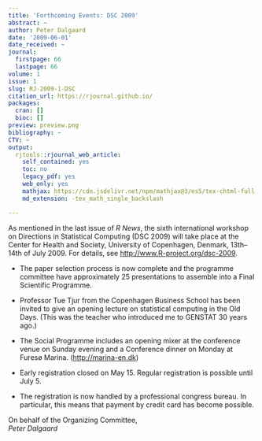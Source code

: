 ```yaml
---
title: 'Forthcoming Events: DSC 2009'
abstract: ~
author: Peter Dalgaard
date: '2009-06-01'
date_received: ~
journal:
  firstpage: 66
  lastpage: 66
volume: 1
issue: 1
slug: RJ-2009-1-DSC
citation_url: https://rjournal.github.io/
packages:
  cran: []
  bioc: []
preview: preview.png
bibliography: ~
CTV: ~
output:
  rjtools::rjournal_web_article:
    self_contained: yes
    toc: no
    legacy_pdf: yes
    web_only: yes
    mathjax: https://cdn.jsdelivr.net/npm/mathjax@3/es5/tex-chtml-full.js
    md_extension: -tex_math_single_backslash

---
```


::: article
As mentioned in the last issue of *R News*, the sixth international
workshop on Directions in Statistical Computing (DSC 2009) will take
place at the Center for Health and Society, University of Copenhagen,
Denmark, 13th--14th of July 2009. For details, see
<http://www.R-project.org/dsc-2009>.

-   The paper selection process is now complete and the programme
    committee have approximately 25 presentations to assemble into a
    Final Scientific Programme.

-   Professor Tue Tjur from the Copenhagen Business School has been
    invited to give an opening lecture on statistical computing in the
    Old Days. (This was the teacher who introduced me to GENSTAT 30
    years ago.)

-   The Social Programme includes an opening mixer at the conference
    venue on Sunday evening and a Conference dinner on Monday at Furesø
    Marina. (<http://marina-en.dk>)

-   Early registration closed on May 15. Regular registration is
    possible until July 5.

-   The registration is now handled by a professional congress bureau.
    In particular, this means that payment by credit card has become
    possible.

On behalf of the Organizing Committee,\
*Peter Dalgaard*
:::
